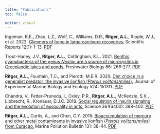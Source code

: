```yaml
---
title: "Publications"
toc: false

editor: visual
---
```


Ingeman, K.E., Zhao, L.Z., Wolf, C., Williams, D.R., **Ritger, A.L.**, Ripple, W.J., et al. 2022. <a href="https://www.nature.com/articles/s41598-022-13671-7" target="_blank">Glimmers of hope in large carnivore recoveries.</a> Scientific Reports 12(1): 1-13. <a href="files/Ingeman_et_al-2022-Scientific_Reports.pdf" target="_blank">PDF</a>


Trout-Haney, J.V., **Ritger, A.L.**, Cottingham, K.L. 2021. <a href="https://onlinelibrary.wiley.com/doi/abs/10.1111/fwb.13636
" target="_blank">Benthic cyanobacteria of the genus *Nostoc* are a source of microcystins in Greenlandic lakes and ponds.</a> Freshwater Biology 66: 266-277. <a href="files/Trout-Haney2020_FreshwaterBiology.pdf" target="_blank">PDF</a>


**Ritger, A.L.**, Fountain, T.C., and Pierotti, M.E.R. 2020. 
<a href="https://www.sciencedirect.com/science/article/abs/pii/S0022098119303296" target="_blank">Diet choice in a generalist predator, the invasive lionfish (*Pterois volitans/miles*).</a> Journal of Experimental Marine Biology and Ecology 524: 151311. <a href="files/Ritger et al 2020_JEMBE.pdf" target="_blank">PDF</a>


Chandra, V., Fetter-Pruneda, I., Oxley, P.R., **Ritger, A.L.**, McKenzie, S.K., Libbrecht, R., Kronauer, D.J.C. 2018. <a href="https://www.science.org/doi/10.1126/science.aar5723" target="_blank">Social regulation of insulin signaling and the evolution of eusociality in ants.</a> Science 361(6400): 398-402.  <a href="files/Chandra et al 2018_Science.pdf" target="_blank">PDF</a>


**Ritger, A.L.**, Curtis, A., and Chen, C.Y. 2018. <a href="https://www.sciencedirect.com/science/article/abs/pii/S0025326X18301991" target="_blank">Bioaccumulation of mercury and other metal contaminants in invasive lionfish (*Pterois volitans/miles*) from Curaçao.</a> Marine Pollution Bulletin 131: 38-44. <a href="files/Ritger et al 2018_MPB.pdf" target="_blank">PDF</a>